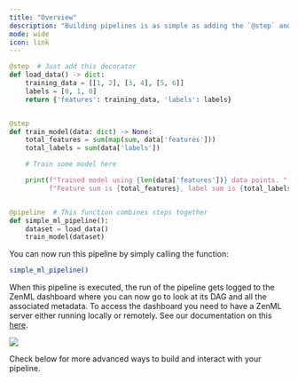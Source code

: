 ```yaml
---
title: "Overview"
description: "Building pipelines is as simple as adding the `@step` and `@pipeline` decorators to your code."
mode: wide
icon: link
---
```


```py
@step  # Just add this decorator
def load_data() -> dict:
    training_data = [[1, 2], [3, 4], [5, 6]]
    labels = [0, 1, 0]
    return {'features': training_data, 'labels': labels}


@step
def train_model(data: dict) -> None:
    total_features = sum(map(sum, data['features']))
    total_labels = sum(data['labels'])

    # Train some model here

    print(f"Trained model using {len(data['features'])} data points. "
          f"Feature sum is {total_features}, label sum is {total_labels}")


@pipeline  # This function combines steps together
def simple_ml_pipeline():
    dataset = load_data()
    train_model(dataset)
```

You can now run this pipeline by simply calling the function:

```Bash
simple_ml_pipeline()
```

When this pipeline is executed, the run of the pipeline gets logged to the ZenML dashboard where you can now go to look at its DAG and all the associated metadata. To access the dashboard you need to have a ZenML server either running locally or remotely. See our documentation on this [here](/v/0.67.0/versions/0.66.0/getting-started/deploying-zenml).
<Frame caption="DAG representation in the ZenML Dashboard.">
  <img src="/images/how-to/FSimplePipelineDag.png" />
</Frame>

Check below for more advanced ways to build and interact with your pipeline.

<CardGroup cols={2}>
 <Card title="Configure pipeline/step parameters" icon="gear" href="/v/0.67.0/versions/0.66.0/how-to/build-pipelines/use-pipeline-step-parameters" horizontal />

<Card title="Name and annotate step outputs" icon="tag" href="/v/0.67.0/versions/0.66.0/how-to/build-pipelines/step-output-typing-and-annotation" horizontal />

<Card title="Control caching behavior" icon="database" href="/v/0.67.0/versions/0.66.0/how-to/build-pipelines/control-caching-behavior" horizontal />

<Card title="Run pipeline from a pipeline" icon="play" href="https://github.com/zenml-io/zenml/blob/release/0.66.0/docs/book/versions/0.66.0/how-to/build-pipelines/trigger-a-pipeline-from-another.md" horizontal />

<Card title="Control execution order of steps" icon="list-ol" href="/v/0.67.0/versions/0.66.0/how-to/build-pipelines/control-execution-order-of-steps" horizontal />

<Card title="Customize step invocation IDs" icon="fingerprint" href="/v/0.67.0/versions/0.66.0/how-to/build-pipelines/using-a-custom-step-invocation-id" horizontal />

<Card title="Name your pipeline runs" icon="signature" href="/v/0.67.0/versions/0.66.0/how-to/build-pipelines/name-your-pipeline-and-runs" horizontal />

 <Card title="Use failure/success hooks" icon="basketball" href="/v/0.67.0/versions/0.66.0/how-to/build-pipelines/use-failure-success-hooks" horizontal />

<Card title="Hyperparameter tuning" icon="sliders" href="/v/0.67.0/versions/0.66.0/how-to/build-pipelines/hyper-parameter-tuning" horizontal />

<Card title="Attach metadata to steps" icon="tags" href="/v/0.67.0/versions/0.66.0/how-to/track-metrics-metadata/attach-metadata-to-steps" horizontal />

<Card title="Fetch metadata within steps" icon="download" href="/v/0.67.0/versions/0.66.0/how-to/track-metrics-metadata/fetch-metadata-within-steps" horizontal />

 <Card title="Fetch metadata during pipeline composition" icon="code" href="/v/0.67.0/versions/0.66.0/how-to/track-metrics-metadata/fetch-metadata-within-pipeline" horizontal />
 <Card title="Enable or disable logs storing" icon="toggle-on" href="/v/0.67.0/versions/0.66.0/how-to/control-logging/enable-or-disable-logs-storing" horizontal />
 <Card title="Special Metadata Types" icon="star" href="/v/0.67.0/versions/0.66.0/how-to/track-metrics-metadata/logging-metadata" horizontal />
 <Card title="Access secrets in a step" icon="key" href="/v/0.67.0/versions/0.66.0/how-to/build-pipelines/access-secrets-in-a-step" horizontal />
 </CardGroup>
